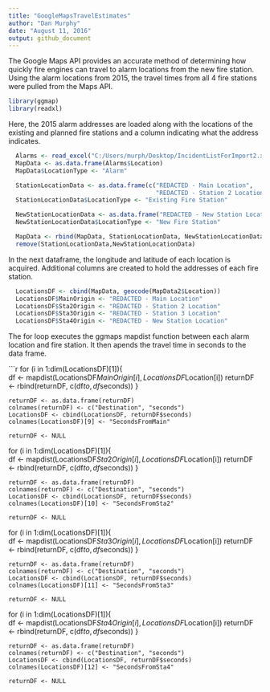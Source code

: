 ```yaml
---
title: "GoogleMapsTravelEstimates"
author: "Dan Murphy"
date: "August 11, 2016"
output: github_document
---
```


The Google Maps API provides an accurate method of determining how quickly fire engines can travel to alarm locations from the new fire station.  Using the alarm locations from 2015, the travel times from all 4 fire stations were pulled from the Maps API.  

```r
library(ggmap)
library(readxl)
```

Here, the 2015 alarm addresses are loaded along with the locations of the existing and planned fire stations and a column indicating what the address indicates.  

```r
  Alarms <- read_excel("C:/Users/murph/Desktop/IncidentListForImport2.xlsx")
  MapData <- as.data.frame(Alarms$Location)
  MapData$LocationType <- "Alarm"

  StationLocationData <- as.data.frame(c("REDACTED - Main Location", 
                                         "REDACTED - Station 2 Location", "REDACTED - Station 3 Location"))
  StationLocationData$LocationType <- "Existing Fire Station"

  NewStationLocationData <- as.data.frame("REDACTED - New Station Location")
  NewStationLocationData$LocationType <- "New Fire Station"

  MapData <- rbind(MapData, StationLocationData, NewStationLocationData)
  remove(StationLocationData,NewStationLocationData)
```

In the next dataframe, the longitude and latitude of each location is acquired.  Additional columns are created to hold the addresses of each fire station.  

```r
  LocationsDF <- cbind(MapData, geocode(MapData2$Location))
  LocationsDF$MainOrigin <- "REDACTED - Main Location"
  LocationsDF$Sta2Origin <- "REDACTED - Station 2 Location"
  LocationsDF$Sta3Origin <- "REDACTED - Station 3 Location"
  LocationsDF$Sta4Origin <- "REDACTED - New Station Location"
```

The for loop executes the ggmaps mapdist function between each alarm location and fire station.  It then apends the travel time in seconds to the data frame.    

```r
   for (i in 1:dim(LocationsDF)[1]){  
      df <- mapdist(LocationsDF$MainOrigin[i],
                    LocationsDF$Location[i])
      returnDF <- rbind(returnDF, c(df$to, df$seconds))
   }    
  
    returnDF <- as.data.frame(returnDF)
    colnames(returnDF) <- c("Destination", "seconds")
    LocationsDF <- cbind(LocationsDF, returnDF$seconds)
    colnames(LocationsDF)[9] <- "SecondsFromMain"

    returnDF <- NULL

   for (i in 1:dim(LocationsDF)[1]){  
      df <- mapdist(LocationsDF$Sta2Origin[i],
                    LocationsDF$Location[i])
      returnDF <- rbind(returnDF, c(df$to, df$seconds))
   }    
  
    returnDF <- as.data.frame(returnDF)
    colnames(returnDF) <- c("Destination", "seconds")
    LocationsDF <- cbind(LocationsDF, returnDF$seconds)
    colnames(LocationsDF)[10] <- "SecondsFromSta2"

    returnDF <- NULL

   for (i in 1:dim(LocationsDF)[1]){  
      df <- mapdist(LocationsDF$Sta3Origin[i],
                    LocationsDF$Location[i])
      returnDF <- rbind(returnDF, c(df$to, df$seconds))
   }    
  
    returnDF <- as.data.frame(returnDF)
    colnames(returnDF) <- c("Destination", "seconds")
    LocationsDF <- cbind(LocationsDF, returnDF$seconds)
    colnames(LocationsDF)[11] <- "SecondsFromSta3"

    returnDF <- NULL
    
   for (i in 1:dim(LocationsDF)[1]){  
      df <- mapdist(LocationsDF$Sta4Origin[i],
                    LocationsDF$Location[i])
      returnDF <- rbind(returnDF, c(df$to, df$seconds))
   }    
  
    returnDF <- as.data.frame(returnDF)
    colnames(returnDF) <- c("Destination", "seconds")
    LocationsDF <- cbind(LocationsDF, returnDF$seconds)
    colnames(LocationsDF)[12] <- "SecondsFromSta4"

    returnDF <- NULL
    
    
